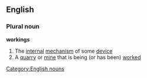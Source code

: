 ==English==
===Plural noun===
'''workings'''
#The [[internal]] [[mechanism]] of some [[device]]
#A [[quarry]] or [[mine]] that is being (or has been) [[worked]]
[[Category:English nouns]]